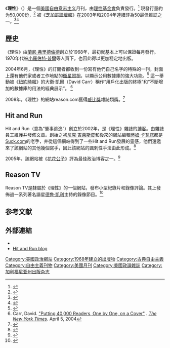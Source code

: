 {{Infobox Magazine
| title = 理性
| image_file = Reason_Magazine_Cover.jpg
| image_size = 183x240px
| image_caption = 2012年10月的《理性》
| editor = [[馬特·韋爾奇|馬特·韋爾奇]]
| editor_title = 總編輯
| staff_writer =
| frequency = 每年11期
| circulation = 50,000
| category = 大眾興趣、國家政策
| company = [[理性基金會|理性基金會]]
| publisher =
| firstdate = 1968
| country = {{美國}}
| language = [[英語|英語]]
| website = [http://reason.com/ reason.com]
| issn = 0048-6906
}}
《'''理性'''》（{{lang-en|'''''Reason'''''}}）是一個[[美國|美國]][[自由意志主义|自由意志主义]]月刊，由[[理性基金會|理性基金會]]負責發行。<ref>{{cite web |url=http://reason.org/about/ |title=Reason Foundation - About the Reason Foundation |publisher=Reason.org |date= |accessdate=2012-07-15 |archive-date=2014-11-11 |archive-url=https://web.archive.org/web/20141111163215/http://reason.org/about/ |dead-url=no }}</ref> 現發行量約为50,000份，<ref>{{cite news |url=http://www.nytimes.com/2011/05/07/us/07friedlander.html |title=The New York Times . Lanny Friedlander, Founder of Reason Magazine, Dies at 63 |publisher=NYT |date= |accessdate=2012-10-15 |archive-date=2021-03-14 |archive-url=https://web.archive.org/web/20210314191913/http://www.nytimes.com/2011/05/07/us/07friedlander.html |dead-url=no }}</ref> 被《[[芝加哥論壇報|芝加哥論壇報]]》在2003年和2004年連續評為50最佳雜誌之一。<ref>{{cite news |title=The 50 Best Magazines |url=http://www.burrmediagroup.com/50%20Best%20Magazines/ChicagoTrib_Reason061203.htm |work=Chicago Tribune |date=June 12, 2003 |accessdate=2013-07-02 |archive-date=2019-06-26 |archive-url=https://web.archive.org/web/20190626180951/http://www.burrmediagroup.com/50%20Best%20Magazines/ChicagoTrib_Reason061203.htm |dead-url=no }}</ref><ref>{{cite news |title=50 best magazines |url=http://www.chicagotribune.com/features/lifestyle/chi-040615mags,1,1202754.story?coll=chi-homepagenews-utl |work=Chicago Tribune |date=June 17, 2004 |accessdate=2013-07-02 |archive-date=2008-05-11 |archive-url=https://web.archive.org/web/20080511075414/http://www.chicagotribune.com/features/lifestyle/chi-040615mags,1,1202754.story?coll=chi-homepagenews-utl |dead-url=no }}</ref>

== 歷史==

《理性》由[[蘭尼·弗里德倫德|蘭尼·弗里德倫德]]創立於1968年，最初就基本上可以保證每月發行。1970年代被[[小羅伯特·普爾|小羅伯特·普爾]]等人買下，也因此得以更加穩定地出版。

2004年6月，《理性》的訂閱者都收到一份寫有他們自己名字的特殊的一刊，封面上還有他們家或者工作地點的[[卫星影像|衛星照相]]，以顯示公用數據庫的強大功能。<ref>{{cite news |title=Putting 40,000 Readers, One by One, on a Cover |url=http://query.nytimes.com/gst/fullpage.html?res=9400E7D91139F936A35757C0A9629C8B63 |work=New York Times |date=April 5, 2004 |first=David |last=Carr |accessdate=October 20, 2010 |archive-date=2010-09-06 |archive-url=https://web.archive.org/web/20100906142909/http://query.nytimes.com/gst/fullpage.html?res=9400E7D91139F936A35757C0A9629C8B63 |dead-url=no }}</ref> 這一舉動被《[[紐約時報|紐約時報]]》的大衛·凱爾（David Carr）稱作“用戶化出版的終極”和“不斷增加的數據庫的用法的經典展示”。 <ref>Carr, David. [http://www.nytimes.com/2004/04/05/business/05reason.html "Putting 40,000 Readers, One by One, on a Cover"] {{Wayback|url=http://www.nytimes.com/2004/04/05/business/05reason.html |date=20150901181947 }}. ''[[The_New_York_Times|The New York Times]]''. April 5, 2004</ref>

2008年，《理性》的網站reason.com獲得[[威比獎|威比獎]]雜誌類獎。<ref>{{cite web|url=http://www.webbyawards.com/webbys/current_honorees.php?media_id=96&category_id=41&season=12 |title=Webby Honorees |publisher=Webbyawards.com |date= |accessdate=2009-06-18 |deadurl=yes |archiveurl=https://web.archive.org/web/20110607062130/http://www.webbyawards.com/webbys/current_honorees.php?media_id=96&category_id=41&season=12 |archivedate=2011-06-07 }}</ref>

== Hit and Run ==

Hit and Run（意為“肇事逃逸”）創立於2002年，是《理性》雜誌的[[博客|博客]]。由雜誌員工維護并發佈文章。創始之初[[尼克·吉萊斯皮|尼克·吉萊斯皮]]和後來的網站編輯[[蒂姆·卡瓦諾|蒂姆·卡瓦諾]]都是[[Suck.com|Suck.com]]的老手，并從這個網站得到了一些Hit and Run發展的靈感，他們還邀來了該網站的其他幾個寫手，因此該網站的諷刺性手法由此形成。<ref>{{cite news |first=Cynthia |last=Cotts |title=A Marriage Made Online: How 'Reason' Came to 'Suck' |url=http://www.villagevoice.com/news/0304,cotts,41332,6.html |work=The Village Voice |date=January 21, 2003 |accessdate=2013-07-02 |archive-date=2008-08-30 |archive-url=https://web.archive.org/web/20080830081649/http://www.villagevoice.com/news/0304,cotts,41332,6.html |dead-url=no }}</ref>

2005年，該網站被《[[花花公子|花花公子]]》評為最佳政治博客之一。<ref>{{cite journal | title=Top 10 Political Blogs |journal=Playboy |date=November 2006}}</ref>

== Reason TV ==

Reason TV是隸屬於《理性》的一個網站，發布小型紀錄片和錄像評論。其上發佈過一系列著名諧星[[德魯·凱利|德魯·凱利]]主持的錄像節目。<ref>{{cite web |url=http://reason.org/news/show/reason-saves-cleveland-drew-carey |title=Reason Foundation on Reason Saves Cleveland |accessdate=October 20, 2010 |archive-date=2017-07-02 |archive-url=https://web.archive.org/web/20170702151558/http://reason.org/news/show/reason-saves-cleveland-drew-carey |dead-url=no }}</ref>

== 参考文献 ==
{{reflist}}

== 外部連結 ==

* {{Official website|http://www.reason.com/ }}
* [http://www.reason.com/blog/ Hit and Run blog] {{Wayback|url=http://www.reason.com/blog/ |date=20190411211600 }}

[[Category:美國政治網站|Category:美國政治網站]]
[[Category:1968年建立的出版物|Category:1968年建立的出版物]]
[[Category:古典自由主義|Category:古典自由主義]]
[[Category:自由主義刊物|Category:自由主義刊物]]
[[Category:美國月刊|Category:美國月刊]]
[[Category:美國政論雜誌|Category:美國政論雜誌]]
[[Category:加利福尼亚州出版杂志|Category:加利福尼亚州出版杂志]]